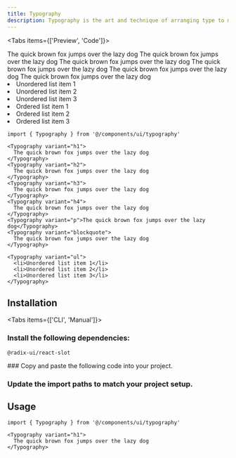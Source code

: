 ```yaml
---
title: Typography
description: Typography is the art and technique of arranging type to make written language legible, readable, and appealing when displayed.
---
```



<Tabs items={['Preview', 'Code']}>

<Tab value='Preview'>

<Typography variant="h1">
  The quick brown fox jumps over the lazy dog
</Typography>
<Typography variant="h2">
  The quick brown fox jumps over the lazy dog
</Typography>
<Typography variant="h3">
  The quick brown fox jumps over the lazy dog
</Typography>
<Typography variant="h4">
  The quick brown fox jumps over the lazy dog
</Typography>
<Typography variant="p">The quick brown fox jumps over the lazy dog</Typography>
<Typography variant="blockquote">
  The quick brown fox jumps over the lazy dog
</Typography>

<Typography variant="ul">
  <li>Unordered list item 1</li>
  <li>Unordered list item 2</li>
  <li>Unordered list item 3</li>
</Typography>

<Typography variant="ol">
  <li>Ordered list item 1</li>
  <li>Ordered list item 2</li>
  <li>Ordered list item 3</li>
</Typography>
</Tab>

<Tab value='Code'>

```tsx
import { Typography } from '@/components/ui/typography'

<Typography variant="h1">
  The quick brown fox jumps over the lazy dog
</Typography>
<Typography variant="h2">
  The quick brown fox jumps over the lazy dog
</Typography>
<Typography variant="h3">
  The quick brown fox jumps over the lazy dog
</Typography>
<Typography variant="h4">
  The quick brown fox jumps over the lazy dog
</Typography>
<Typography variant="p">The quick brown fox jumps over the lazy dog</Typography>
<Typography variant="blockquote">
  The quick brown fox jumps over the lazy dog
</Typography>

<Typography variant="ul">
  <li>Unordered list item 1</li>
  <li>Unordered list item 2</li>
  <li>Unordered list item 3</li>
</Typography>
```

</Tab>

</Tabs>

## Installation

<Tabs items={['CLI', 'Manual']}>

<Tab value='CLI'>

<InstallComponent name="typography" />

</Tab>

<Tab value='Manual'>

<Steps>
<Step>

### Install the following dependencies:

```package-install
@radix-ui/react-slot
```

</Step>

<Step>
### Copy and paste the following code into your project.


<ComponentSource name="ui/typography.tsx" />

</Step>

<Step>

### Update the import paths to match your project setup.

</Step>

</Steps>
</Tab>

</Tabs>

## Usage

```tsx
import { Typography } from '@/components/ui/typography'
```

```tsx
<Typography variant="h1">
  The quick brown fox jumps over the lazy dog
</Typography>
```
